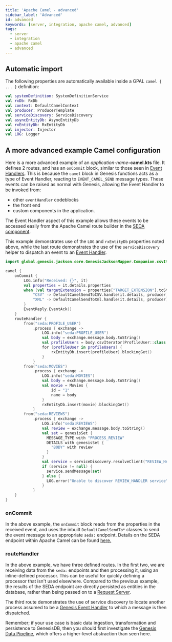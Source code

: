 ```yaml
---
title: 'Apache Camel - advanced'
sidebar_label: 'Advanced'
id: advanced
keywords: [server, integration, apache camel, advanced]
tags:
  - server
  - integration
  - apache camel
  - advanced
---
```


## Automatic import

The following properties are automatically available inside a GPAL `camel { ... }` definition:

```kotlin
val systemDefinition: SystemDefinitionService
val rxDb: RxDb
val context: DefaultCamelContext
val producer: ProducerTemplate
val serviceDiscovery: ServiceDiscovery
val asyncEntityDb: AsyncEntityDb
val rxEntityDb: RxEntityDb
val injector: Injector
val LOG: Logger
```

## A more advanced example Camel configuration

Here is a more advanced example of an _application-name_**-camel.kts** file. It defines 2 routes, and has an `onCommit` block, similar to those seen in [Event Handlers](../../../../server/event-handler/basics/). This is because the `camel` block in Genesis functions acts as a type of Event Handler, reacting to `EVENT_CAMEL_SEND` message types. These events can be raised as normal with Genesis, allowing the Event Handler to be invoked from:

- other `eventHandler` codeblocks
- the front end
- custom components in the application.

The Event Handler aspect of this example allows these events to be accessed easily from the Apache Camel route builder in the [SEDA component](https://camel.apache.org/components/3.16.x/seda-component.html).

This example demonstrates use of the `LOG` and `rxEntityDb` properties noted above, while the last route demonstrates the use of the `serviceDiscovery` helper to dispatch an event to an [Event Handler](../../../../server/event-handler/basics/).

```kotlin
import global.genesis.jackson.core.GenesisJacksonMapper.Companion.csvIterator

camel {
    onCommit {
        LOG.info("Received: {}", it)
        val properties = it.details.properties
        when (val targetExtension = properties["TARGET_EXTENSION"].toString()) {
            "CSV" -> DefaultCamelSendToCSV.handle(it.details, producer)
            "XML" -> DefaultCamelSendToXml.handle(it.details, producer)
        }
        EventReply.EventAck()
    }
    routeHandler {
        from("seda:PROFILE_USER")
            .process { exchange ->
                LOG.info("seda:PROFILE_USER")
                val body = exchange.message.body.toString()
                val profileUsers = body.csvIterator(ProfileUser::class.java)
                for (profileUser in profileUsers) {
                    rxEntityDb.insert(profileUser).blockingGet()
                }
            }
        from("seda:MOVIES")
            .process { exchange ->
                LOG.info("seda:MOVIES")
                val body = exchange.message.body.toString()
                val movie = Movies {
                    id = "1"
                    name = body
                }
                rxEntityDb.insert(movie).blockingGet()
            }
        from("seda:REVIEWS")
            .process { exchange ->
                LOG.info("seda:REVIEWS")
                val review = exchange.message.body.toString()
                val set = genesisSet {
                  MESSAGE_TYPE with "PROCESS_REVIEW"
                  DETAILS with genesisSet {
                    "BODY" with review
                  }
                }
                val service = serviceDiscovery.resolveClient("REVIEW_HANDLER")
                if (service != null) {
                  service.sendMessage(set)
                } else {
                  LOG.error("Unable to discover REVIEW_HANDLER service")
                }
            }
    }
}
```

### onCommit
In the above example, the `onCommit` block reads from the properties in the received event, and uses the inbuilt `DefaultCamelSendTo*` classes to send the event message to an appropriate `seda:` endpoint. Details on the SEDA endpoint within Apache Camel can be found [here.](https://camel.apache.org/components/3.16.x/seda-component.html)

### routeHandler
In the above example, we have three defined routes. In the first two, we are receiving data from the `seda:` endpoints and then processing it, using an inline-defined processor. This can be useful for quickly defining a processor that isn't used elsewhere. Compared to the previous example, the results of the SEDA endpoint are directly persisted as entities in the database, rather than being passed on to a [Request Server](../../../../server/request-server/basics/).

The third route demonstrates the use of service discovery to locate another process assumed to be a [Genesis Event Handler](../../../../server/event-handler/basics/) to which a message is then dispatched.

Remember; if your use case is basic data ingestion, transformation and persistence to GenesisDB, then you should first investigate the [Genesis Data Pipeline](/develop/server-capabilities/integrations/data-pipelines/), which offers a higher-level abstraction than seen here.
